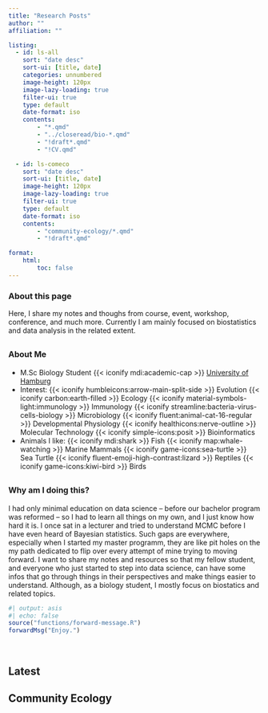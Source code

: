 ```yaml
---
title: "Research Posts"
author: ""
affiliation: ""

listing:
  - id: ls-all
    sort: "date desc"
    sort-ui: [title, date]
    categories: unnumbered
    image-height: 120px
    image-lazy-loading: true
    filter-ui: true
    type: default
    date-format: iso
    contents: 
        - "*.qmd"
        - "../closeread/bio-*.qmd"
        - "!draft*.qmd"
        - "!CV.qmd"

  - id: ls-comeco
    sort: "date desc"
    sort-ui: [title, date]
    image-height: 120px
    image-lazy-loading: true
    filter-ui: true
    type: default
    date-format: iso
    contents:
        - "community-ecology/*.qmd"
        - "!draft*.qmd"

format: 
    html: 
        toc: false
---
```


### About this page

Here, I share my notes and thoughs from course, event, workshop, conference, and much more. Currently I am mainly focused on biostatistics and data analysis in the related extent. 

::: {.callout-caution appearance="minimal" title="" style="font-sze:0.9rem; var(--clcolor): #990000; var(--clbg): transparent; border-left: none; border: 1px solid var(--clcolor);" collapse="true"}
## [About Me]{style="font-size:1rem;"}

- M.Sc Biology Student {{< iconify mdi:academic-cap >}} [University of Hamburg](https://www.biologie.uni-hamburg.de/en.html) 
- Interest: 
{{< iconify humbleicons:arrow-main-split-side >}} Evolution
{{< iconify carbon:earth-filled >}} Ecology
{{< iconify material-symbols-light:immunology >}} Immunology
{{< iconify streamline:bacteria-virus-cells-biology >}} Microbiology
{{< iconify fluent:animal-cat-16-regular >}} Developmental Physiology
{{< iconify healthicons:nerve-outline >}} Molecular Technology
{{< iconify simple-icons:posit >}} Bioinformatics
- Animals I like: 
{{< iconify mdi:shark >}} Fish
{{< iconify map:whale-watching >}} Marine Mammals
{{< iconify game-icons:sea-turtle >}} Sea Turtle
{{< iconify fluent-emoji-high-contrast:lizard >}} Reptiles
{{< iconify game-icons:kiwi-bird >}} Birds


:::

::: {.callout-caution appearance="minimal" title="" style="font-sze:0.9rem; var(--clcolor): #990000; var(--clbg): transparent; border-left: none; border: 1px solid var(--clcolor);" collapse="true"}

## [Why am I doing this?]{style="font-size:1rem;"}

I had only minimal education on data science -- before our bachelor program was reformed -- so I had to learn all things on my own, and I just know how hard it is. I once sat in a lecturer and tried to understand MCMC before I have even heard of Bayesian statistics. Such gaps are everywhere, especially when I started my master programm, they are like pit holes on the my path dedicated to flip over every attempt of mine trying to moving forward. I want to share my notes and resources so that my fellow student, and everyone who just started to step into data science, can have some infos that go through things in their perspectives and make things easier to understand. Although, as a biology student, I mostly focus on biostatics and related topics.

:::

```r
#| output: asis
#| echo: false
source("functions/forward-message.R")
forwardMsg("Enjoy.")
```

<br>

::: {.panel-tabset}

## Latest

::: {#ls-all}
:::

## Community Ecology

::: {#ls-comeco}
:::

:::
